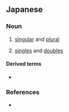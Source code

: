 ==Japanese==
{{ja-kanjitab|たん|ふく|k2=ぷく|yomi=o}}

===Noun===
{{ja-noun|たんぷく|kyu=單複}}

# [[singular]] and [[plural]]
# {{lb|ja|sports|sort=たんぷく}} [[singles]] and [[doubles]]

====Derived terms====
* {{l|ja|単複同形}}

===References===
* {{R:Shogakukan}}